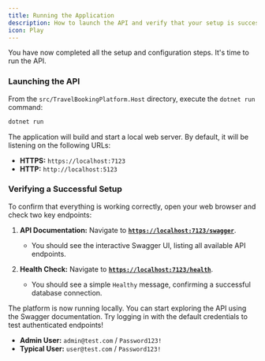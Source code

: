 ```yaml
---
title: Running the Application
description: How to launch the API and verify that your setup is successful.
icon: Play
---
```



You have now completed all the setup and configuration steps. It's time to run the API.

### Launching the API

From the `src/TravelBookingPlatform.Host` directory, execute the `dotnet run` command:

```bash
dotnet run
```

The application will build and start a local web server. By default, it will be listening on the following URLs:

- **HTTPS:** `https://localhost:7123`
- **HTTP:** `http://localhost:5123`

### Verifying a Successful Setup

To confirm that everything is working correctly, open your web browser and check two key endpoints:

1.  **API Documentation:** Navigate to **[`https://localhost:7123/swagger`](https://localhost:7123/swagger)**.

    - You should see the interactive Swagger UI, listing all available API endpoints.

2.  **Health Check:** Navigate to **[`https://localhost:7123/health`](https://localhost:7123/health)**.
    - You should see a simple `Healthy` message, confirming a successful database connection.

<Callout title="Congratulations! You're All Set Up." type="success">
The platform is now running locally. You can start exploring the API using the Swagger documentation. Try logging in with the default credentials to test authenticated endpoints!

- **Admin User:** `admin@test.com` / `Password123!`
- **Typical User:** `user@test.com` / `Password123!`

</Callout>
